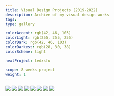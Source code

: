 ```yaml
---
title: Visual Design Projects (2019-2022)
description: Archive of my visual design works
tags:
type: gallery

colorAccent: rgb(42, 46, 103)
colorLight: rgb(255, 255, 255)
colorDark: rgb(42, 46, 103)
colorDarkest: rgb(28, 30, 38)
colorScheme: light

nextProject: tedxsfu

scope: 8 weeks project
weight: 1
---
```


<FullImage
  src="/project-assets/visual-design-projects/intro.jpg"
  width={1904}
  height={2743}
/>

<LayoutFull grid="3/3">
  <Image
    src="/project-assets/visual-design-projects/Frame 5.jpg"
    width={1080}
    height={1080}
  />
  <Image
    src="/project-assets/visual-design-projects/Frame 6.jpg"
    width={1080}
    height={1080}
  />
</LayoutFull>

<LayoutFull grid="3/3">
  <Image
    src="/project-assets/visual-design-projects/Frame 61.jpg"
    width={1080}
    height={1080}
  />
  <Image
    src="/project-assets/visual-design-projects/Frame 69.jpg"
    width={1080}
    height={1080}
  />
</LayoutFull>

<LayoutFull>
  <Image
    src="/project-assets/visual-design-projects/Frame 71.jpg"
    width={1080}
    height={1080}
  />
  <Image
    src="/project-assets/visual-design-projects/Frame 72.jpg"
    width={1080}
    height={1080}
  />
</LayoutFull>

<LayoutFull grid="2/4">
  <Image
    src="/project-assets/visual-design-projects/Frame 83.jpg"
    width={1080}
    height={1080}
  />
  <Image
    src="/project-assets/visual-design-projects/Frame 85.jpg"
    width={1080}
    height={1080}
  />
</LayoutFull>
